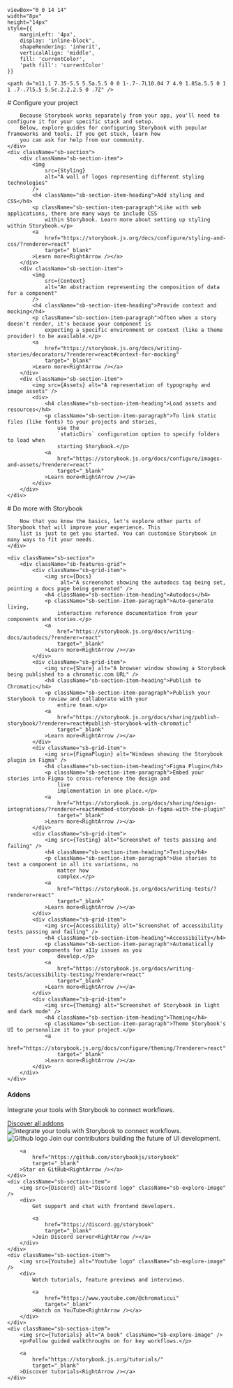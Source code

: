 

    viewBox="0 0 14 14"
    width="8px"
    height="14px"
    style={{
        marginLeft: '4px',
        display: 'inline-block',
        shapeRendering: 'inherit',
        verticalAlign: 'middle',
        fill: 'currentColor',
        'path fill': 'currentColor'
    }}
>
    <path d="m11.1 7.35-5.5 5.5a.5.5 0 0 1-.7-.7L10.04 7 4.9 1.85a.5.5 0 1 1 .7-.7l5.5 5.5c.2.2.2.5 0 .7Z" />
</svg>

<Meta title="Configure your project" />

<div className="sb-container">
    <div className='sb-section-title'>
        # Configure your project

        Because Storybook works separately from your app, you'll need to configure it for your specific stack and setup.
        Below, explore guides for configuring Storybook with popular frameworks and tools. If you get stuck, learn how
        you can ask for help from our community.
    </div>
    <div className="sb-section">
        <div className="sb-section-item">
            <img
                src={Styling}
                alt="A wall of logos representing different styling technologies"
            />
            <h4 className="sb-section-item-heading">Add styling and CSS</h4>
            <p className="sb-section-item-paragraph">Like with web applications, there are many ways to include CSS
                within Storybook. Learn more about setting up styling within Storybook.</p>
            <a
                href="https://storybook.js.org/docs/configure/styling-and-css/?renderer=react"
                target="_blank"
            >Learn more<RightArrow /></a>
        </div>
        <div className="sb-section-item">
            <img
                src={Context}
                alt="An abstraction representing the composition of data for a component"
            />
            <h4 className="sb-section-item-heading">Provide context and mocking</h4>
            <p className="sb-section-item-paragraph">Often when a story doesn't render, it's because your component is
                expecting a specific environment or context (like a theme provider) to be available.</p>
            <a
                href="https://storybook.js.org/docs/writing-stories/decorators/?renderer=react#context-for-mocking"
                target="_blank"
            >Learn more<RightArrow /></a>
        </div>
        <div className="sb-section-item">
            <img src={Assets} alt="A representation of typography and image assets" />
            <div>
                <h4 className="sb-section-item-heading">Load assets and resources</h4>
                <p className="sb-section-item-paragraph">To link static files (like fonts) to your projects and stories,
                    use the
                    `staticDirs` configuration option to specify folders to load when
                    starting Storybook.</p>
                <a
                    href="https://storybook.js.org/docs/configure/images-and-assets/?renderer=react"
                    target="_blank"
                >Learn more<RightArrow /></a>
            </div>
        </div>
    </div>
</div>
<div className="sb-container">
    <div className='sb-section-title'>
        # Do more with Storybook

        Now that you know the basics, let's explore other parts of Storybook that will improve your experience. This
        list is just to get you started. You can customise Storybook in many ways to fit your needs.
    </div>

    <div className="sb-section">
        <div className="sb-features-grid">
            <div className="sb-grid-item">
                <img src={Docs}
                     alt="A screenshot showing the autodocs tag being set, pointing a docs page being generated" />
                <h4 className="sb-section-item-heading">Autodocs</h4>
                <p className="sb-section-item-paragraph">Auto-generate living,
                    interactive reference documentation from your components and stories.</p>
                <a
                    href="https://storybook.js.org/docs/writing-docs/autodocs/?renderer=react"
                    target="_blank"
                >Learn more<RightArrow /></a>
            </div>
            <div className="sb-grid-item">
                <img src={Share} alt="A browser window showing a Storybook being published to a chromatic.com URL" />
                <h4 className="sb-section-item-heading">Publish to Chromatic</h4>
                <p className="sb-section-item-paragraph">Publish your Storybook to review and collaborate with your
                    entire team.</p>
                <a
                    href="https://storybook.js.org/docs/sharing/publish-storybook/?renderer=react#publish-storybook-with-chromatic"
                    target="_blank"
                >Learn more<RightArrow /></a>
            </div>
            <div className="sb-grid-item">
                <img src={FigmaPlugin} alt="Windows showing the Storybook plugin in Figma" />
                <h4 className="sb-section-item-heading">Figma Plugin</h4>
                <p className="sb-section-item-paragraph">Embed your stories into Figma to cross-reference the design and
                    live
                    implementation in one place.</p>
                <a
                    href="https://storybook.js.org/docs/sharing/design-integrations/?renderer=react#embed-storybook-in-figma-with-the-plugin"
                    target="_blank"
                >Learn more<RightArrow /></a>
            </div>
            <div className="sb-grid-item">
                <img src={Testing} alt="Screenshot of tests passing and failing" />
                <h4 className="sb-section-item-heading">Testing</h4>
                <p className="sb-section-item-paragraph">Use stories to test a component in all its variations, no
                    matter how
                    complex.</p>
                <a
                    href="https://storybook.js.org/docs/writing-tests/?renderer=react"
                    target="_blank"
                >Learn more<RightArrow /></a>
            </div>
            <div className="sb-grid-item">
                <img src={Accessibility} alt="Screenshot of accessibility tests passing and failing" />
                <h4 className="sb-section-item-heading">Accessibility</h4>
                <p className="sb-section-item-paragraph">Automatically test your components for a11y issues as you
                    develop.</p>
                <a
                    href="https://storybook.js.org/docs/writing-tests/accessibility-testing/?renderer=react"
                    target="_blank"
                >Learn more<RightArrow /></a>
            </div>
            <div className="sb-grid-item">
                <img src={Theming} alt="Screenshot of Storybook in light and dark mode" />
                <h4 className="sb-section-item-heading">Theming</h4>
                <p className="sb-section-item-paragraph">Theme Storybook's UI to personalize it to your project.</p>
                <a
                    href="https://storybook.js.org/docs/configure/theming/?renderer=react"
                    target="_blank"
                >Learn more<RightArrow /></a>
            </div>
        </div>
    </div>
</div>
<div className='sb-addon'>
    <div className='sb-addon-text'>
        <h4>Addons</h4>
        <p className="sb-section-item-paragraph">Integrate your tools with Storybook to connect workflows.</p>
        <a
            href="https://storybook.js.org/addons/"
            target="_blank"
        >Discover all addons<RightArrow /></a>
    </div>
    <div className='sb-addon-img'>
        <img src={AddonLibrary} alt="Integrate your tools with Storybook to connect workflows." />
    </div>
</div>

<div className="sb-section sb-socials">
    <div className="sb-section-item">
        <img src={Github} alt="Github logo" className="sb-explore-image" />
        Join our contributors building the future of UI development.

        <a
            href="https://github.com/storybookjs/storybook"
            target="_blank"
        >Star on GitHub<RightArrow /></a>
    </div>
    <div className="sb-section-item">
        <img src={Discord} alt="Discord logo" className="sb-explore-image" />
        <div>
            Get support and chat with frontend developers.

            <a
                href="https://discord.gg/storybook"
                target="_blank"
            >Join Discord server<RightArrow /></a>
        </div>
    </div>
    <div className="sb-section-item">
        <img src={Youtube} alt="Youtube logo" className="sb-explore-image" />
        <div>
            Watch tutorials, feature previews and interviews.

            <a
                href="https://www.youtube.com/@chromaticui"
                target="_blank"
            >Watch on YouTube<RightArrow /></a>
        </div>
    </div>
    <div className="sb-section-item">
        <img src={Tutorials} alt="A book" className="sb-explore-image" />
        <p>Follow guided walkthroughs on for key workflows.</p>

        <a
            href="https://storybook.js.org/tutorials/"
            target="_blank"
        >Discover tutorials<RightArrow /></a>
    </div>
</div>

<style>
    {`
  .sb-container {
    margin-bottom: 48px;
  }

          .sb-section {
            width: 100%;
            display: flex;
            flex-direction: row;
            gap: 20px;
          }

          img {
            object-fit: cover;
          }

          .sb-section-title {
            margin-bottom: 32px;
          }

          .sb-section a:not(h1 a, h2 a, h3 a) {
            font-size: 14px;
          }

          .sb-section-item, .sb-grid-item {
            flex: 1;
            display: flex;
            flex-direction: column;
          }

          .sb-section-item-heading {
            padding-top: 20px !important;
            padding-bottom: 5px !important;
            margin: 0 !important;
          }
          .sb-section-item-paragraph {
            margin: 0;
            padding-bottom: 10px;
          }

          .sb-chevron {
            margin-left: 5px;
          }

          .sb-features-grid {
            display: grid;
            grid-template-columns: repeat(2, 1fr);
            grid-gap: 32px 20px;
          }

          .sb-socials {
            display: grid;
            grid-template-columns: repeat(4, 1fr);
          }

          .sb-socials p {
            margin-bottom: 10px;
          }

          .sb-explore-image {
            max-height: 32px;
            align-self: flex-start;
          }

          .sb-addon {
            width: 100%;
            display: flex;
            align-items: center;
            position: relative;
            background-color: #EEF3F8;
            border-radius: 5px;
            border: 1px solid rgba(0, 0, 0, 0.05);
            background: #EEF3F8;
            height: 180px;
            margin-bottom: 48px;
            overflow: hidden;
          }

          .sb-addon-text {
            padding-left: 48px;
            max-width: 240px;
          }

          .sb-addon-text h4 {
            padding-top: 0px;
          }

          .sb-addon-img {
            position: absolute;
            left: 345px;
            top: 0;
            height: 100%;
            width: 200%;
            overflow: hidden;
          }

          .sb-addon-img img {
            width: 650px;
            transform: rotate(-15deg);
            margin-left: 40px;
            margin-top: -72px;
            box-shadow: 0 0 1px rgba(255, 255, 255, 0);
            backface-visibility: hidden;
          }

          @media screen and (max-width: 800px) {
            .sb-addon-img {
              left: 300px;
            }
          }

          @media screen and (max-width: 600px) {
            .sb-section {
              flex-direction: column;
            }

            .sb-features-grid {
              grid-template-columns: repeat(1, 1fr);
            }

            .sb-socials {
              grid-template-columns: repeat(2, 1fr);
            }

            .sb-addon {
              height: 280px;
              align-items: flex-start;
              padding-top: 32px;
              overflow: hidden;
            }

            .sb-addon-text {
              padding-left: 24px;
            }

            .sb-addon-img {
              right: 0;
              left: 0;
              top: 130px;
              bottom: 0;
              overflow: hidden;
              height: auto;
              width: 124%;
            }

            .sb-addon-img img {
              width: 1200px;
              transform: rotate(-12deg);
              margin-left: 0;
              margin-top: 48px;
              margin-bottom: -40px;
              margin-left: -24px;
            }
          }
`}
</style>
